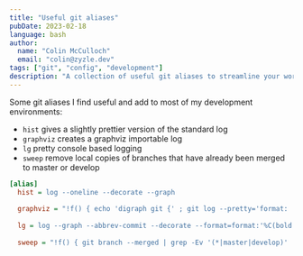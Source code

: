 ```yaml
---
title: "Useful git aliases"
pubDate: 2023-02-18
language: bash
author:
  name: "Colin McCulloch"
  email: "colin@zyzle.dev"
tags: ["git", "config", "development"]
description: "A collection of useful git aliases to streamline your workflow."
---
```


Some git aliases I find useful and add to most of my development environments:

- `hist` gives a slightly prettier version of the standard log
- `graphviz` creates a graphviz importable log
- `lg` pretty console based logging
- `sweep` remove local copies of branches that have already been merged to master or develop

```ini title=".gitconfig" 
[alias]
  hist = log --oneline --decorate --graph
  
  graphviz = "!f() { echo 'digraph git {' ; git log --pretty='format:  %h -> { %p }' \"$@\" | sed 's/[0-9a-f][0-9a-f]*/\"&\"/g' ; echo '}'; }; f"
  
  lg = log --graph --abbrev-commit --decorate --format=format:'%C(bold blue)%h%C(reset) - %C(bold green)(%ar)%C(reset) %C(white)%s%C(reset) %C(dim white)- %an%C(reset)%C(bold yellow)%d%C(reset)' --all
  
  sweep = "!f() { git branch --merged | grep -Ev '(*|master|develop)' | xargs -n 1 git branch -d; }; f"
```